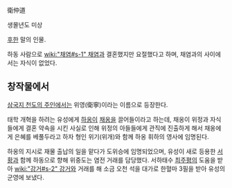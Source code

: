 衛仲道

생몰년도 미상

[[후한]] 말의 인물.

하동 사람으로 [[wiki:"채염#s-1" 채염]]과 결혼했지만 요절했다고 하며, 채염과의 사이에서는 자식이 없었다.

== 창작물에서 ==
[[삼국지 천도의 주인]]에서는 위영(衛寧)이라는 이름으로 등장한다.

태학 개혁을 하려는 유성에게 [[하옹]]이 [[채옹]]을 끌어들이라고 하는데, 채옹이 위정과 자식들에게 결혼 약속을 시킨 사실로 인해 위정의 아들들에게 관직에 진출하게 해서 채옹에게 은혜를 베풀두라고 하자 형인 위기(위개)와 함께 하옹 휘하의 영사에 임명된다.

하옹의 지시로 재물 출납의 일을 맡다가 도위승에 임명되었으며, 유성이 새로 등용한 [[서황]]과 함께 하동으로 향해 위중도는 염전 거래를 담당했다. 서하태수 [[최주평]]의 도움을 받아 [[wiki:"강거#s-2" 강거]]와 거래를 해 소금 오천 석을 대가로 한혈마 3필을 받아 유성의 군영에 보냈다.
